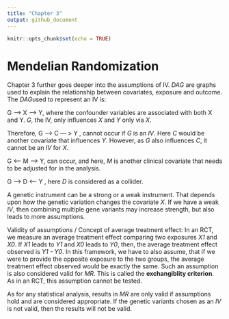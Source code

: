 ```yaml
---
title: "Chapter 3"
output: github_document
---
```


```r
knitr::opts_chunk$set(echo = TRUE)
```

# Mendelian Randomization


Chapter 3 further goes deeper into the assumptions of IV. *DAG* are graphs used to explain the relationship between covariates, exposure and outcome. The *DAG*used to represent an IV is:



G ----> X -----> Y, where the confounder variables are associated with both X and Y. *G*, the IV, only influences *X* and *Y* only via *X*.

Therefore, G ---> C --- > Y , cannot occur if *G* is an *IV*. Here *C* would be another covariate that influences *Y*. However, as *G* also influences *C*, it cannot be an *IV* for *X*.

G <--- M ---> Y, can occur, and here, *M* is another clinical covariate that needs to be adjusted for in the analysis.

G ---> D <--- Y , here *D* is considered as a collider. 

A genetic instrument can be a strong or a weak instrument. That depends upon how the genetic variation changes the covariate *X*. If we have a weak *IV*, then combining multiple gene variants may increase strength, but also leads to more assumptions. 

Validity of assumptions / Concept of average treatment effect: In an RCT, we measure an average treatment effect comparing two exposures *X1* and *X0*. If *X1* leads to *Y1* and *X0* leads to *Y0*, then, the average treatment effect observed is *Y1 - Y0*. In this framework, we have to also assume, that if we were to provide the opposite exposure to the two groups, the average treatment effect observed would be exactly the same. Such an assumption is also considered valid for *MR*. 
This is called the **exchangiblity criterion**. As in an RCT, this assumption cannot be tested.

As for any statistical analysis, results in *MR* are only valid if assumptions hold and are considered appropriate. If the genetic variants chosen as an *IV* is not valid, then the results will not be valid.

 


